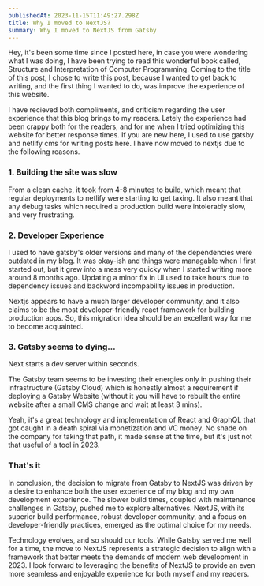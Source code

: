 ```yaml
---
publishedAt: 2023-11-15T11:49:27.298Z
title: Why I moved to NextJS?
summary: Why I moved to NextJS from Gatsby
---
```


Hey, it's been some time since I posted here, in case you were wondering what I was doing, I have been trying to read this wonderful book called, Structure and Interpretation of Computer Programming. Coming to the title of this post, I chose to write this post, because I wanted to get back to writing, and the first thing I wanted to do, was improve the experience of this website.

I have recieved both compliments, and criticism regarding the user experience that this blog brings to my readers. Lately the experience had been crappy both for the readers, and for me when I tried optimizing this website for better response times. If you are new here, I used to use gatsby and netlify cms for writing posts here. I have now moved to nextjs due to the following reasons.

### 1. Building the site was slow

From a clean cache, it took from 4-8 minutes to build, which meant that regular deployments to netlify were starting to get taxing. It also meant that any debug tasks which required a production build were intolerably slow, and very frustrating.

### 2. Developer Experience

I used to have gatsby's older versions and many of the dependencies were outdated in my blog. It was okay-ish and things were managable when I first started out, but it grew into a mess very quicky when I started writing more around 8 months ago. Updating a minor fix in UI used to take hours due to dependency issues and backword incompability issues in production.

Nextjs appears to have a much larger developer community, and it also claims to be the most developer-friendly react framework for building production apps. So, this migration idea should be an excellent way for me to become acquainted.

### 3. Gatsby seems to dying...

Next starts a dev server within seconds.

The Gatsby team seems to be investing their energies only in pushing their infrastructure (Gatsby Cloud) which is honestly almost a requirement if deploying a Gatsby Website (without it you will have to rebuilt the entire website after a small CMS change and wait at least 3 mins).

Yeah, it's a great technology and implementation of React and GraphQL that got caught in a death spiral via monetization and VC money. No shade on the company for taking that path, it made sense at the time, but it's just not that useful of a tool in 2023.

### That's it

In conclusion, the decision to migrate from Gatsby to NextJS was driven by a desire to enhance both the user experience of my blog and my own development experience. The slower build times, coupled with maintenance challenges in Gatsby, pushed me to explore alternatives. NextJS, with its superior build performance, robust developer community, and a focus on developer-friendly practices, emerged as the optimal choice for my needs.

Technology evolves, and so should our tools. While Gatsby served me well for a time, the move to NextJS represents a strategic decision to align with a framework that better meets the demands of modern web development in 2023. I look forward to leveraging the benefits of NextJS to provide an even more seamless and enjoyable experience for both myself and my readers.